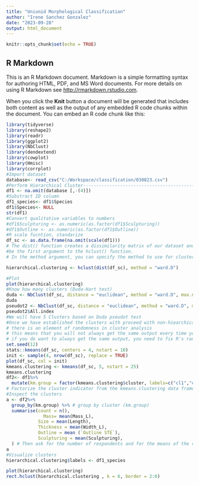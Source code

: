 ---
title: "Unionid Morphological Classification"
author: "Irene Sanchez Gonzalez"
date: "2023-09-28"
output: html_document
---

```{r setup, include=FALSE}
knitr::opts_chunk$set(echo = TRUE)
```

## R Markdown

This is an R Markdown document. Markdown is a simple formatting syntax for authoring HTML, PDF, and MS Word documents. For more details on using R Markdown see <http://rmarkdown.rstudio.com>.

When you click the **Knit** button a document will be generated that includes both content as well as the output of any embedded R code chunks within the document. You can embed an R code chunk like this:

```{r morphology}
library(tidyverse)
library(reshape2)
library(readr)
library(ggplot2)
library(NbClust)
library(dendextend)
library(cowplot)
library(Hmisc)
library(corrplot)
#Import dataset
database<- read_csv("C:/Workspace/classification/030823.csv")
#Perform Hierarchical Cluster--------------------------------------------------------
df1 <- na.omit(database [,-(4)])
#Substract ID column
df1_species<- df1$Species
df1$Species<- NULL  
str(df1)
#Convert qualitative variables to numbers
#df1$Sculpturing <- as.numeric(as.factor(df1$Sculpturing))
#df1$Outline <- as.numeric(as.factor(df1$Outline))
#R scale fucntion, standarize
df_sc <- as.data.frame(na.omit(scale(df1)))
# The dist() function creates a dissimilarity matrix of our dataset and should 
#be the first argument to the hclust() function. 
# In the method argument, you can specify the method to use for clustering.

hierarchical.clustering <- hclust(dist(df_sc), method = "ward.D") 

#Plot
plot(hierarchical.clustering)
#Know how many clusters (Duda-Hart test)
duda <- NbClust(df_sc, distance = "euclidean", method = "ward.D", max.nc = 9, index = "duda")
duda
pseudot2 <- NbClust(df_sc, distance = "euclidean", method = "ward.D", max.nc = 9, index = "pseudot2")
pseudot2$All.index
#We will have 5 Clusters based on Duda pseudot test
#Once we have established the clusters with proceed with non-hiearchical clustering
# there is an element of randomness in cluster analysis
# this means that you will not always get the same output every time you do a cluster analysis
# if you do want to always get the same output, you need to fix R's random number generator with the  set.seed command
set.seed(12)
stats::kmeans(df_sc, centers = 4, nstart = 10)
init <- sample(4, nrow(df_sc), replace = TRUE)
plot(df_sc, col = init)
kmeans.clustering <- kmeans(df_sc, 5, nstart = 25)
kmeans.clustering
df2<- df1%>% 
  mutate(km.group = factor(kmeans.clustering$cluster, labels=c("cl1","cl2","cl3", "cl4", "cl5")))
# Factorize the cluster indicator from the kmeans.clustering data frame and add it to the equipment data frame.
#Inspect the clusters
a <- df2%>% 
  group_by(km.group) %>% # group by cluster (km.group)
  summarise(count = n(), 
              Mass= mean(Mass_L),
            Size = mean(Length),
            Thickness = mean(Width_L),
            Outline = mean (`Outline STE`),
            Sculpturing = mean(Sculpturing), 
  ) # Then ask for the number of respondents and for the means of the ratings.
a
#Visualize clusters
hierarchical.clustering$labels <- df1_species

```



```{r pressure, echo=TRUE}
plot(hierarchical.clustering)
rect.hclust(hierarchical.clustering , k = 6, border = 2:6)
```

